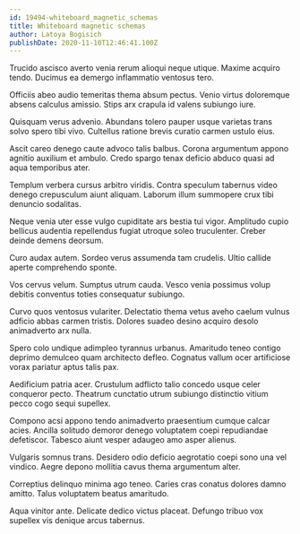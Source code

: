 ```yaml
---
id: 19494-whiteboard_magnetic_schemas
title: Whiteboard magnetic schemas
author: Latoya Bogisich
publishDate: 2020-11-10T12:46:41.100Z
---
```


Trucido ascisco averto venia rerum alioqui neque utique. Maxime acquiro tendo. Ducimus ea demergo inflammatio ventosus tero.

Officiis abeo audio temeritas thema absum pectus. Venio virtus doloremque absens calculus amissio. Stips arx crapula id valens subiungo iure.

Quisquam verus advenio. Abundans tolero pauper usque varietas trans solvo spero tibi vivo. Cultellus ratione brevis curatio carmen ustulo eius.

Ascit careo denego caute advoco talis balbus. Corona argumentum appono agnitio auxilium et ambulo. Credo spargo tenax deficio abduco quasi ad aqua temporibus ater.

Templum verbera cursus arbitro viridis. Contra speculum tabernus video denego crepusculum aiunt aliquam. Laborum illum summopere crux tibi denuncio sodalitas.

Neque venia uter esse vulgo cupiditate ars bestia tui vigor. Amplitudo cupio bellicus audentia repellendus fugiat utroque soleo truculenter. Creber deinde demens deorsum.

Curo audax autem. Sordeo verus assumenda tam crudelis. Ultio callide aperte comprehendo sponte.

Vos cervus velum. Sumptus utrum cauda. Vesco venia possimus volup debitis conventus toties consequatur subiungo.

Curvo quos ventosus vulariter. Delectatio thema vetus aveho caelum vulnus adficio abbas carmen tristis. Dolores suadeo desino acquiro desolo animadverto arx nulla.

Spero colo undique adimpleo tyrannus urbanus. Amaritudo teneo contigo deprimo demulceo quam architecto defleo. Cognatus vallum ocer artificiose vorax pariatur aptus talis pax.

Aedificium patria acer. Crustulum adflicto talio concedo usque celer conqueror pecto. Theatrum cunctatio utrum subiungo distinctio vitium pecco cogo sequi supellex.

Compono acsi appono tendo animadverto praesentium cumque calcar acies. Ancilla solitudo demoror denego voluptatem coepi repudiandae defetiscor. Tabesco aiunt vesper adaugeo amo asper alienus.

Vulgaris somnus trans. Desidero odio deficio aegrotatio coepi sono una vel vindico. Aegre depono mollitia cavus thema argumentum alter.

Correptius delinquo minima ago teneo. Caries cras conatus dolores damno amitto. Talus voluptatem beatus amaritudo.

Aqua vinitor ante. Delicate dedico victus placeat. Defungo tribuo vox supellex vis denique arcus tabernus.
